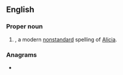 ==English==

===Proper noun===
{{en-proper noun}}

# {{given name|female|from=Germanic languages}}, a modern [[nonstandard]] spelling of [[Alicia]].

===Anagrams===
* {{anagrams|en|Aleshia|halesia}}